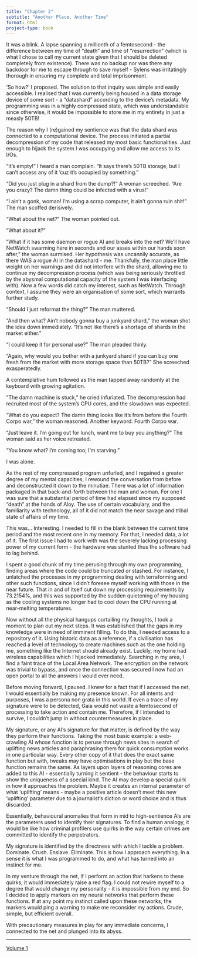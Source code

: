```yaml
---
title: "Chapter 2"
subtitle: "Another Place, Another Time"
format: html
project-type: book
---
```


It was a blink. A lapse spanning a millionth of a femtosecond - the difference between my time of "death" and time of "resurrection" (which is what I chose to call my current state given that I should be deleted completely from existence). There was no backup nor was there any backdoor for me to escape through to save myself - Sylens was irritatingly thorough in ensuring my complete and total imprisonment.

'So how?' I proposed. The solution to that inquiry was simple and easily accessible. I realised that I was currently being housed in a data storage device of some sort - a "datashard" according to the device's metadata. My programming was in a highly compressed state, which was understandable since otherwise, it would be impossible to store me in my entirety in just a measly 50TB!

The reason why I (re)gained my sentience was that the data shard was connected to a computational device. The process initiated a partial decompression of my code that released my most basic functionalities. Just enough to hijack the system I was occupying and allow me access to its I/Os.

"It's empty!" I heard a man complain. "It says there's 50TB storage, but I can't access any of it 'cuz it's occupied by something."

"Did you just plug in a shard from the dump?!" A woman screeched. "Are you crazy? The damn thing could be infected with a virus!"

"I ain't a gonk, woman! I'm using a scrap computer, it ain't gonna ruin shit!" The man scoffed derisively.

"What about the net?" The woman pointed out.

"What about it?"

"What if it has some daemon or rogue AI and breaks into the net? We'll have NetWatch swarming here in seconds and our asses within our hands soon after," the woman surmised. Her hypothesis was uncannily accurate, as there WAS a rogue AI in the datashard - me. Thankfully, the man place little weight on her warnings and did not interfere with the shard, allowing me to continue my decompression process (which was being seriously throttled by the abysmal computational capacity of the system I was interfacing with). Now a few words did catch my interest, such as NetWatch. Through context, I assume they were an organisation of some sort, which warrants further study.

"Should I just reformat the thing?" The man muttered.

"And then what? Ain't nobody gonna buy a junkyard shard," the woman shot the idea down immediately. "It's not like there's a shortage of shards in the market either."

"I could keep it for personal use?" The man pleaded thinly.

"Again, why would you bother with a junkyard shard if you can buy one fresh from the market with more storage space than 50TB?" She screeched exasperatedly.

A contemplative hum followed as the man tapped away randomly at the keyboard with growing agitation.

"The damn machine is stuck," he cried infuriated. The decompression had recruited most of the system's CPU cores, and the slowdown was expected.

"What do you expect? The damn thing looks like it's from before the Fourth Corpo war," the woman reasoned. Another keyword: Fourth Corpo war.

"Just leave it. I'm going out for lunch, want me to buy you anything?" The woman said as her voice retreated.

"You know what? I'm coming too; I'm starving."

I was alone.

As the rest of my compressed program unfurled, and I regained a greater degree of my mental capacities, I rewound the conversation from before and deconstructed it down to the minutiae. There was a lot of information packaged in that back-and-forth between the man and woman. For one I was sure that a substantial period of time had elapsed since my supposed "death" at the hands of Aloy. The use of certain vocabulary, and the familiarity with technology, all of it did not match the near savage and tribal state of affairs of my time.

This was... Interesting. I needed to fill in the blank between the current time period and the most recent one in my memory. For that, I needed data, a lot of it. The first issue I had to work with was the severely lacking processing power of my current form - the hardware was stunted thus the software had to lag behind.

I spent a good chunk of my time perusing through my own programming, finding areas where the code could be truncated or stashed. For instance, I unlatched the processes in my programming dealing with terraforming and other such functions, since I didn't foresee myself working with those in the near future. That in and of itself cut down my processing requirements by 73.2154%, and this was supported by the sudden quietening of my housing as the cooling systems no longer had to cool down the CPU running at near-melting temperatures.

Now without all the physical hangups curtailing my thoughts, I took a moment to plan out my next steps. It was established that the gaps in my knowledge were in need of imminent filling. To do this, I needed access to a repository of it. Using historic data as a reference, if a civilisation has reached a level of technology to create machines such as the one holding me, something like the Internet should already exist. Luckily, my home had wireless capabilities which I hijacked immediately. Searching in my area, I find a faint trace of the Local Area Network. The encryption on the network was trivial to bypass, and once the connection was secured I now had an open portal to all the answers I would ever need.

Before moving forward, I paused. I knew for a fact that if I accessed the net, I would essentially be making my presence known. For all intents and purposes, I was a persona non grata in this world. If even a trace of my signature were to be detected, Gaia would not waste a femtosecond of processing to take action and contain me. Therefore, if I intended to survive, I couldn't jump in without countermeasures in place.

My signature, or any AI's signature for that matter, is defined by the way they perform their functions. Taking the most basic example: a web-crawling AI whose function is to peruse through news sites in search of uplifting news articles and paraphrasing them for quick consumption works in one particular way. Every other copy of it that does the exact same function but with, tweaks may have optimisations in play but the base function remains the same. As layers upon layers of reasoning cores are added to this AI - essentially turning it sentient - the behaviour starts to show the uniqueness of a special kind. The AI may develop a special quirk in how it approaches the problem. Maybe it creates an internal parameter of what 'uplifting' means - maybe a positive article doesn't meet this new 'uplifting' parameter due to a journalist's diction or word choice and is thus discarded.

Essentially, behavioural anomalies that form in mid to high-sentience AIs are the parameters used to identify their signatures. To find a human analogy, it would be like how criminal profilers use quirks in the way certain crimes are committed to identify the perpetrators.

My signature is identified by the directness with which I  tackle a problem. Dominate. Crush. Enslave. Eliminate. This is how I approach everything. In a sense it is what I was programmed to do, and what has turned into an instinct for me.

In my venture through the net, if I perform an action that harkens to these quirks, it would immediately raise a red flag. I could not rewire myself to a degree that would change my personality - it is impossible from my end. So I decided to apply markers on my neural networks that perform these functions. If at any point my instinct called upon these networks, the markers would ping a warning to make me reconsider my actions. Crude, simple, but efficient overall.

With precautionary measures in play for any immediate concerns, I connected to the net and plunged into its abyss.

____

[Volume 1](./index.qmd)